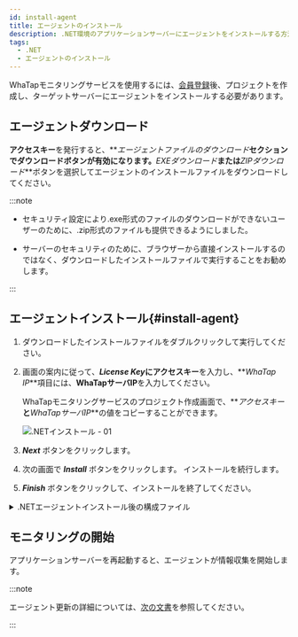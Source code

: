 ```yaml
---
id: install-agent
title: エージェントのインストール
description: .NET環境のアプリケーションサーバーにエージェントをインストールする方法を提供します。
tags:
  - .NET
  - エージェントのインストール
---
```



WhaTapモニタリングサービスを使用するには、[会員登録](https://www.whatap.io/ja/signup/)後、プロジェクトを作成し、ターゲットサーバーにエージェントをインストールする必要があります。


<Createprojectv2 />


<Accesskeyv2 />

## エージェントダウンロード

**アクセスキー**を発行すると、**_エージェントファイルのダウンロード_**セクションでダウンロードボタンが有効になります。**_EXEダウンロード_**または**_ZIPダウンロード_**ボタンを選択してエージェントのインストールファイルをダウンロードしてください。

:::note

- セキュリティ設定により.exe形式のファイルのダウンロードができないユーザーのために、.zip形式のファイルも提供できるようにしました。

- サーバーのセキュリティのために、ブラウザーから直接インストールするのではなく、ダウンロードしたインストールファイルで実行することをお勧めします。

:::

## エージェントインストール{#install-agent}

1. ダウンロードしたインストールファイルをダブルクリックして実行してください。

2. 画面の案内に従って、**_License Key_**に**アクセスキー**を入力し、**_WhaTap IP_**項目には、**WhaTapサーバIP**を入力してください。

   WhaTapモニタリングサービスのプロジェクト作成画面で、**_アクセスキー_**と**_WhaTapサーバIP_**の値をコピーすることができます。

   ![.NETインストール - 01](https://img.whatap.io/media/agent_dotnet/install/agent_install_02.png)

3. **_Next_** ボタンをクリックします。

4. 次の画面で **_Install_** ボタンをクリックします。 インストールを続行します。

5. **_Finish_** ボタンをクリックして、インストールを終了してください。

<details>
<summary>.NETエージェントインストール後の構成ファイル</summary>

モニタリング情報を収集するためのトレーサーと収集した情報をサーバーに送信するためのエージェントで構成されています。

- *WhaTap.ClrProfiler.dll*：.NET CLR Profilerは、.NETトレーシングAPIに関連付けられています。

- *WhaTap.Trace.dll*：プロファイラーから渡されたデータを処理し、エージェントに送信します。

- *whatap_dotnet.exe*：エージェントおよび、トレーサーから渡された情報を収集サーバーに送信するプログラムです。

- *whatap.conf*：エージェントの環境設定ファイルです。

</details>

## モニタリングの開始

アプリケーションサーバーを再起動すると、エージェントが情報収集を開始します。

:::note

エージェント更新の詳細については、[次の文書](agent-manage)を参照してください。

:::
